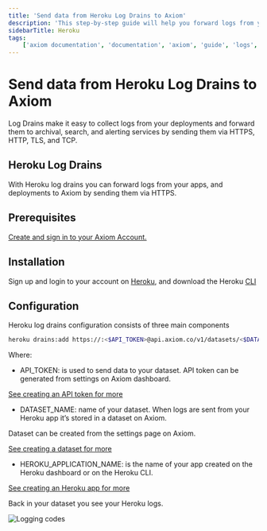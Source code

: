 ```yaml
---
title: 'Send data from Heroku Log Drains to Axiom'
description: 'This step-by-step guide will help you forward logs from your apps, and deployments to Axiom by sending them via HTTPS.'
sidebarTitle: Heroku
tags:
    ['axiom documentation', 'documentation', 'axiom', 'guide', 'logs', 'heroku', 'heroku log drains', 'heroku cli']
---
```


# Send data from Heroku Log Drains to Axiom

Log Drains make it easy to collect logs from your deployments and forward them to archival, search, and alerting services by sending them via HTTPS, HTTP, TLS, and TCP.

## Heroku Log Drains

With Heroku log drains you can forward logs from your apps, and deployments to Axiom by sending them via HTTPS.

## Prerequisites

[Create and sign in to your Axiom Account.](https://app.axiom.co/login?return_to=%2F)

## Installation

Sign up and login to your account on [Heroku](https://heroku.com/), and download the Heroku [CLI](https://devcenter.heroku.com/articles/heroku-cli#download-and-install)

## Configuration

Heroku log drains configuration consists of three main components

```bash
heroku drains:add https://:<$API_TOKEN>@api.axiom.co/v1/datasets/<$DATASET_NAME>/ingest -a <$HEROKU_APPLICATION_NAME>
```

Where:

- API_TOKEN: is used to send data to your dataset. API token can be generated from settings on Axiom dashboard.

[See creating an API token for more](/docs/usage/settings#token)

- DATASET_NAME: name of your dataset. When logs are sent from your Heroku app it’s stored in a dataset on Axiom.

Dataset can be created from the settings page on Axiom.

[See creating a dataset for more](/docs/usage/settings#dataset)

- HEROKU_APPLICATION_NAME: is the name of your app created on the Heroku dashboard or on the Heroku CLI.

[See creating an Heroku app for more](https://devcenter.heroku.com/articles/creating-apps)

Back in your dataset you see your Heroku logs.

![Logging codes](/doc-assets/shots/heroku-1.png 'Logging codes')
